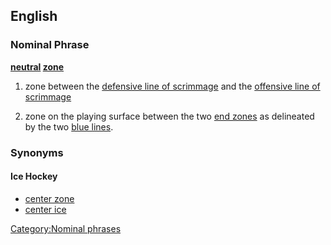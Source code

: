 ==English==
===Nominal Phrase===
'''[[neutral]] [[zone]]'''

#{{fb}} zone between the [[defensive line of scrimmage]] and the [[offensive line of scrimmage]]
#{{icehockey}} zone on the playing surface between the two [[end zone]]s as delineated by the two [[blue line]]s.

===Synonyms===
====Ice Hockey====
*[[center zone]]
*[[center ice]]

[[Category:Nominal phrases]]